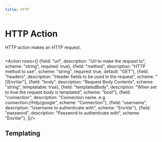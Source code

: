 ```yaml
---
title: HTTP
---
```


# <Icon name="http"/> HTTP Action

HTTP action makes an HTTP request.

```yaml title=http..yaml"  file=../../../modules/mission-control/fixtures/playbooks/http.yaml
```


<Action  rows={[
  {field: "url", description: "Url to make the request to", scheme: "string", required: true},
  {field: "method", description: "HTTP method to use", scheme: "string", required: true, default: "GET"},
  {field: "headers", description: "Header fields to be used in the request", scheme: "[]EnvVar"},
  {field: "body", description: "Request Body Contents", scheme: "string", templatable: true},
  {field: "templatedBody", description: "When set to true the request body is templated", scheme: "bool"},
  {field: "connection", description: "Connection name. e.g. connection://http/google", scheme: "Connection"},
  {field: "username", description: "Username to authenticate with", scheme: "EnvVar"},
  {field: "password", description: "Password to authenticate with", scheme: "EnvVar"},
]}/>

## Templating

<Templating/>
